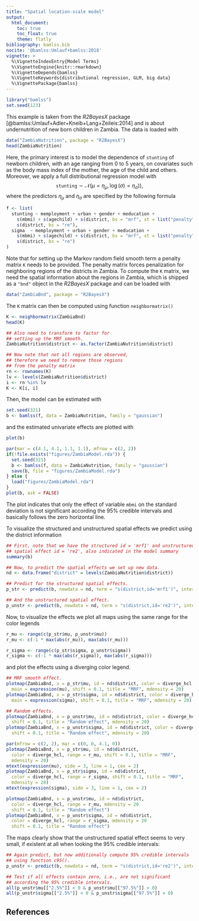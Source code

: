 ```yaml
---
title: "Spatial location-scale model"
output:
  html_document:
    toc: true
    toc_float: true
    theme: flatly
bibliography: bamlss.bib
nocite: '@bamlss:Umlauf+bamlss:2018'
vignette: >
  %\VignetteIndexEntry{Model Terms}
  %\VignetteEngine{knitr::rmarkdown}
  %\VignetteDepends{bamlss}
  %\VignetteKeywords{distributional regression, GLM, big data}
  %\VignettePackage{bamlss}
---
```



```r
library("bamlss")
set.seed(123)
```
This example is taken from the _R2BayesX_ package [@bamlss:Umlauf+Adler+Kneib+Lang+Zeileis:2014] and
is about undernutrition of new born children in Zambia. The data is loaded with
```r
data("ZambiaNutrition", package = "R2BayesX")
head(ZambiaNutrition)
```
Here, the primary interest is to model the dependence of `stunting` of newborn children, with an
age ranging from 0 to 5 years, on covariates such as the body mass index of the mother, the age of
the child and others. Moreover, we apply a full distributional regression model with
$$
\texttt{stunting} \sim \mathcal{N}(\mu = \eta_{\mu}, \log(\sigma) = \eta_{\sigma})),
$$
where the predictors $\eta_{\mu}$ and $\eta_{\sigma}$ are specified by the following formula
```r
f <- list(
  stunting ~ memployment + urban + gender + meducation +
    s(mbmi) + s(agechild) + s(district, bs = "mrf", xt = list("penalty" = K)) +
    s(district, bs = "re"),
  sigma  ~ memployment + urban + gender + meducation +
    s(mbmi) + s(agechild) + s(district, bs = "mrf", xt = list("penalty" = K)) +
    s(district, bs = "re")
)
```
Note that for setting up the Markov random field smooth term a penalty matrix `K` needs to be
provided. The penalty matrix forces penalization for neighboring regions of the districts in Zambia.
To compute the `K` matrix, we need the spatial information about the regions in Zambia, which
is shipped as a `"bnd"` object in the _R2BayesX_ package and can be loaded with
```r
data("ZambiaBnd", package = "R2BayesX")
```
The `K` matrix can then be computed using function `neighbormatrix()`
```r
K <- neighbormatrix(ZambiaBnd)
head(K)

## Also need to transform to factor for
## setting up the MRF smooth.
ZambiaNutrition$district <- as.factor(ZambiaNutrition$district)

## Now note that not all regions are observed,
## therefore we need to remove those regions
## from the penalty matrix
rn <- rownames(K)
lv <- levels(ZambiaNutrition$district)
i <- rn %in% lv
K <- K[i, i]
```
Then, the model can be estimated with
```r
set.seed(321)
b <- bamlss(f, data = ZambiaNutrition, family = "gaussian")
```
and the estimated univariate effects are plotted with
```r
plot(b)
```
```r
par(mar = c(4.1, 4.1, 1.1, 1.1), mfrow = c(2, 2))
if(!file.exists("figures/ZambiaModel.rda")) {
  set.seed(321)
  b <- bamlss(f, data = ZambiaNutrition, family = "gaussian")
  save(b, file = "figures/ZambiaModel.rda")
} else {
  load("figures/ZambiaModel.rda")
}
plot(b, ask = FALSE)
```
The plot indicates that only the effect of variable `mbmi` on the standard deviation is not
significant according the 95% credible intervals and basically follows the zero horizontal line.

To visualize the structured and unstructured spatial effects we predict using the district
information
```r
## First, note that we have the structured id = 'mrf1' and unstructured
## spatial effect id = 're2', also indicated in the model summary
summary(b)

## Now, to predict the spatial effects we set up new data.
nd <- data.frame("district" = levels(ZambiaNutrition$district))

## Predict for the structured spatial effects.
p_str <- predict(b, newdata = nd, term = "s(district,id='mrf1')", intercept = FALSE)

## And the unstructured spatial effect.
p_unstr <- predict(b, newdata = nd, term = "s(district,id='re2')", intercept = FALSE)
```
Now, to visualize the effects we plot all maps using the same range
for the color legends
```r
r_mu <- range(c(p_str$mu, p_unstr$mu))
r_mu <- c(-1 * max(abs(r_mu)), max(abs(r_mu)))

r_sigma <- range(c(p_str$sigma, p_unstr$sigma))
r_sigma <- c(-1 * max(abs(r_sigma)), max(abs(r_sigma)))
```
and plot the effects using a diverging color legend.
```r
## MRF smooth effect.
plotmap(ZambiaBnd, x = p_str$mu, id = nd$district, color = diverge_hcl, range = r_mu,
  main = expression(mu), shift = 0.1, title = "MRF", mdensity = 20)
plotmap(ZambiaBnd, x = p_str$sigma, id = nd$district, color = diverge_hcl, range = r_sigma,
  main = expression(sigma), shift = 0.1, title = "MRF", mdensity = 20)

## Random effects.
plotmap(ZambiaBnd, x = p_unstr$mu, id = nd$district, color = diverge_hcl, range = r_mu,
  shift = 0.1, title = "Random effect", mdensity = 20)
plotmap(ZambiaBnd, x = p_unstr$sigma, id = nd$district, color = diverge_hcl, range = r_sigma,
  shift = 0.1, title = "Random effect", mdensity = 20)
```
```r
par(mfrow = c(2, 2), mar = c(0, 0, 4.1, 0))
plotmap(ZambiaBnd, x = p_str$mu, id = nd$district,
  color = diverge_hcl, range = r_mu, shift = 0.1, title = "MRF",
  mdensity = 20)
mtext(expression(mu), side = 3, line = 1, cex = 2)
plotmap(ZambiaBnd, x = p_str$sigma, id = nd$district,
  color = diverge_hcl, range = r_sigma, shift = 0.1, title = "MRF",
  mdensity = 20)
mtext(expression(sigma), side = 3, line = 1, cex = 2)

plotmap(ZambiaBnd, x = p_unstr$mu, id = nd$district,
  color = diverge_hcl, range = r_mu, mdensity = 20
  shift = 0.1, title = "Random effect")
plotmap(ZambiaBnd, x = p_unstr$sigma, id = nd$district,
  color = diverge_hcl, range = r_sigma, mdensity = 20
  shift = 0.1, title = "Random effect")
```
The maps clearly show that the unstructured spatial effect seems to very small, if existent
at all when looking the 95% credible intervals:
```r
## Again predict, but now additionally compute 95% credible intervals
## using function c95().
p_unstr <- predict(b, newdata = nd, term = "s(district,id='re2')", intercept = FALSE, FUN = c95)

## Test if all effects contain zero, i.e., are not significant
## according the 95% credible intervals.
all(p_unstr$mu[["2.5%"]] < 0 & p_unstr$mu[["97.5%"]] > 0)
all(p_unstr$sigma[["2.5%"]] < 0 & p_unstr$sigma[["97.5%"]] > 0)
```

## References

